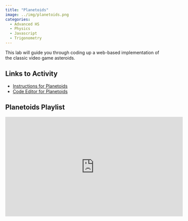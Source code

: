 ```yaml
---
title: "Planetoids"
image: ../img/planetoids.png
categories:
  - Advanced HS
  - Physics
  - Javascript
  - Trigonometry
---
```


This lab will guide you through coding up a web-based implementation of the classic video game asteroids.

## Links to Activity
* [Instructions for Planetoids](https://www.asc.ohio-state.edu/orban.14/stemcoding/milestones/planetoids/planetoids.html)
* [Code Editor for Planetoids](https://editor.p5js.org/ChrisOrban/sketches/t40RIIWh2)

## Planetoids Playlist
<iframe width="560" height="315" src="https://www.youtube.com/embed/videoseries?si=Yp30h3RY1lxlDQaN&amp;list=PLISRe8GegO8TCeE9nkk8zUtxiNY9fLDQI" title="YouTube video player" frameborder="0" allow="accelerometer; autoplay; clipboard-write; encrypted-media; gyroscope; picture-in-picture; web-share" referrerpolicy="strict-origin-when-cross-origin" allowfullscreen></iframe>
